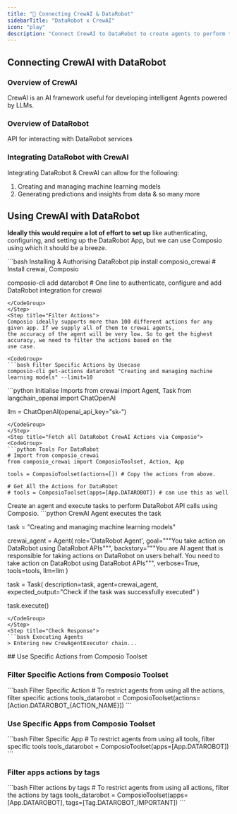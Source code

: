```yaml
---
title: "🚀 Connecting CrewAI & DataRobot"
sidebarTitle: "DataRobot x CrewAI"
icon: "play"
description: "Connect CrewAI to DataRobot to create agents to perform tasks using natural language"
---
```


## Connecting CrewAI with DataRobot

### Overview of CrewAI

CrewAI is an AI framework useful for developing intelligent Agents powered by LLMs.

### Overview of DataRobot

API for interacting with DataRobot services

### Integrating DataRobot with CrewAI

Integrating DataRobot & CrewAI can allow for the following:

1. Creating and managing machine learning models
2. Generating predictions and insights from data
& so many more

## Using CrewAI with DataRobot

<Steps>
<Step title="Setting Up the Environment">

**Ideally this would require a lot of effort to set up** like authenticating, configuring, and setting up the DataRobot App, but we can use Composio using which it should be a breeze.

<CodeGroup>
```bash Installing & Authorising DataRobot
pip install composio_crewai # Install crewai, Composio 

composio-cli add datarobot # One line to authenticate, configure and add DataRobot integration for crewai
```
</CodeGroup>
</Step>
<Step title="Filter Actions">
Composio ideally supports more than 100 different actions for any given app. If we supply all of them to crewai agents, 
the accuracy of the agent will be very low. So to get the highest accuracy, we need to filter the actions based on the 
use case.

<CodeGroup>
```bash Filter Specific Actions by Usecase
composio-cli get-actions datarobot "Creating and managing machine learning models" --limit=10
```
</CodeGroup>

</Step>
<Step title="Import Base Packages">

<CodeGroup>
```python Initialise Imports
from crewai import Agent, Task
from langchain_openai import ChatOpenAI

llm = ChatOpenAI(openai_api_key="sk-<OPENAI KEY>")
```
</CodeGroup>
</Step>
<Step title="Fetch all DataRobot CrewAI Actions via Composio">
<CodeGroup>
```python Tools For DataRobot
# Import from composio_crewai
from composio_crewai import ComposioToolset, Action, App

tools = ComposioToolset(actions=[]) # Copy the actions from above. 

# Get All the Actions for DataRobot
# tools = ComposioToolset(apps=[App.DATAROBOT]) # can use this as well
```
</CodeGroup>
</Step>
<Step title="Execute the Agent">
Create an agent and execute tasks to perform DataRobot API calls using Composio. 
<CodeGroup>
```python CrewAI Agent executes the task

task = "Creating and managing machine learning models"

crewai_agent = Agent(
    role='DataRobot Agent',
    goal="""You take action on DataRobot using DataRobot APIs""",
    backstory="""You are AI agent that is responsible for taking actions on DataRobot on users behalf. You need to take action on DataRobot using DataRobot APIs""",
    verbose=True,
    tools=tools,
    llm=llm
)

task = Task(
    description=task,
    agent=crewai_agent,
    expected_output="Check if the task was successfully executed"
)

task.execute()
```
</CodeGroup>
</Step>
<Step title="Check Response">
```bash Executing Agents
> Entering new CrewAgentExecutor chain...
```
</Step>
</Steps>
## Use Specific Actions from Composio Toolset

### Filter Specific Actions from Composio Toolset

<CodeGroup>
```bash Filter Specific Action
# To restrict agents from using all the actions, filter specific actions
tools_datarobot = ComposioToolset(actions=[Action.DATAROBOT_{ACTION_NAME}])
```
</CodeGroup>

### Use Specific Apps from Composio Toolset
<CodeGroup>
```bash Filter Specific App
# To restrict agents from using all tools, filter specific tools
tools_datarobot = ComposioToolset(apps=[App.DATAROBOT])
```
</CodeGroup>

### Filter apps actions by tags 
<CodeGroup>
```bash Filter actions by tags
# To restrict agents from using all actions, filter the actions by tags
tools_datarobot = ComposioToolset(apps=[App.DATAROBOT], tags=[Tag.DATAROBOT_IMPORTANT])
```
</CodeGroup>